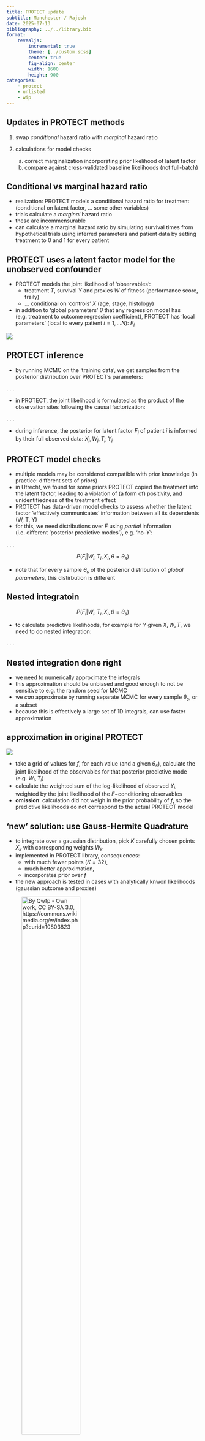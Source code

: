 ```yaml
---
title: PROTECT update
subtitle: Manchester / Rajesh
date: 2025-07-13
bibliography: ../../library.bib
format:
    revealjs:
        incremental: true
        theme: [../custom.scss]
        center: true
        fig-align: center
        width: 1600
        height: 900
categories:
    - protect
    - unlisted
    - wip
---
```


## Updates in PROTECT methods

1. swap *conditional* hazard ratio with *marginal* hazard ratio
2. calculations for model checks

    a. correct marginalization incorporating prior likelihood of latent factor
    b. compare against cross-validated baseline likelihoods (not full-batch)

## Conditional vs marginal hazard ratio

- realization: PROTECT models a conditional hazard ratio for treatment (conditional on latent factor, ... some other variables)
- trials calculate a *marginal* hazard ratio
- these are incommensurable
- can calculate a marginal hazard ratio by simulating survival times from hypothetical trials using inferred parameters and patient data by setting treatment to 0 and 1 for every patient

## PROTECT uses a latent factor model for the unobserved confounder

:::{layout="[6,4]"}

- PROTECT models the joint likelihood of 'observables':
  - treatment $T$, survival $Y$ and proxies $W$ of fitness (performance score, fraily)
  - ... conditional on 'controls' $X$ (age, stage, histology)
- in addition to 'global parameters' $\theta$ that any regression model has (e.g. treatment to outcome regression coefficient),
PROTECT has 'local parameters' (local to every patient $i=1, ... N$): $F_i$

![](figs/protect_dag.png)

:::

## PROTECT inference

- by running MCMC on the 'training data', we get samples from the posterior distribution over PROTECT's parameters:

. . . 

\begin{align*}
p(\theta,F|T,Y,W,X) &\propto p(Y,T,W|X,\theta,F) p(F|X, \theta) p(\theta)
\end{align*}

- in PROTECT, the joint likelihood is formulated as the product of the observation sites following the causal factorization:

. . . 

\begin{align*}
p(Y,T,W|X,\theta,F) =  p(Y|T,X,\theta,F) p(T|X,\theta,F) p(W|X,\theta,F)
\end{align*}

- during inference, the posterior for latent factor $F_i$ of patient $i$ is informed by their full observed data: $X_i, W_i, T_i, Y_i$

## PROTECT model checks

- multiple models may be considered compatible with prior knowledge (in practice: different sets of priors)
- in Utrecht, we found for some priors PROTECT copied the treatment into the latent factor, leading to a violation of (a form of) positivity, and unidentifiedness of the treatment effect
- PROTECT has data-driven model checks to assess whether the latent factor 'effectively communicates' information between all its dependents (W, T, Y)
- for this, we need distributions over $F$ using *partial* information (i.e. different 'posterior predictive modes'), e.g. 'no-$Y$':

. . . 

$$P(F_i|W_i,T_i,X_i,\theta = \theta_s)$$

- note that for every sample $\theta_s$ of the posterior distribution of *global parameters*, this distirbution is different

## Nested integratoin

$$P(F_i|W_i,T_i,X_i,\theta = \theta_s)$$

- to calculate predictive likelihoods, for example for $Y$ given $X,W,T$, we need to do nested integration:

. . . 

\begin{align*}
l(Y_i|X_i,W_i,T_i,\{\theta_s\}) &= \sum_s l(Y_i|X_i,W_i,T_i,\theta_s) \\
                                &= \sum_s \int_{-\infty}^{\infty}l(Y_i|X_i,W_i,T_i,f,\theta_s)p(f|T_i,W_i,X_i,\theta_s)df
\end{align*}

## Nested integration done right

- we need to numerically approximate the integrals
- this approximation should be unbiased and good enough to not be sensitive to e.g. the random seed for MCMC
- we *can* approximate by running separate MCMC for every sample $\theta_s$, or a subset
- because this is effectively a large set of 1D integrals, can use faster approximation

## approximation in original PROTECT

![](figs/appendix_grid.png)

- take a grid of values for $f$, for each value (and a given $\theta_s$), calculate the joint likelihood of the observables for that posterior predictive mode (e.g. $W_i,T_i$)
- calculate the weighted sum of the log-likelihood of observed $Y_i$, weighted by the joint likelihood of the $F-$conditioning observables
- **omission**: calculation did not weigh in the prior probability of $f$, so the predictive likelihoods do not correspond to the actual PROTECT model

## 'new' solution: use Gauss-Hermite Quadrature

:::{layout="[8,2]"}

- to integrate over a gaussian distribution, pick $K$ carefully chosen points $X_k$ with corresponding weights $W_k$
- implemented in PROTECT library, consequences:
  - with much fewer points ($K=32$),
  - much better approximation,
  - incorporates prior over $f$
- the new approach is tested in cases with analytically knwon likelihoods (gaussian outcome and proxies)

![By Qwfp - Own work, CC BY-SA 3.0, https://commons.wikimedia.org/w/index.php?curid=10803823](figs/gh.png){width="60%"}

:::

## New Utrecht results

- rct: log(HR) -0.17
- before:
  - selected hyperparameters: s_bftx: 2.5, s_bfy: \{0.1, 1.0, 2.5\}
  - b_txbinary_y_marginal 0.010 (sd: 0.223, 95 hdi: -0.409 - 0.450)
- now:
  - selected hyperparameters:
    - sbftxs = np.array([0.1, 2.5, 10.0, 10.0, 100.0, 100.0])
    - sbfys  = np.array([1.0, 1.0,  1.0,  2.5,   1.0,   2.5])
  - b_tx_y_marginal: 0.067 (sd: 0.229, 95 hdi: -0.356 - 0.525)
  - marginalized HR: 0.033 (sd: 0.20)

## Utrecht overlap?

![](figs/fhats_utrecht.png)

